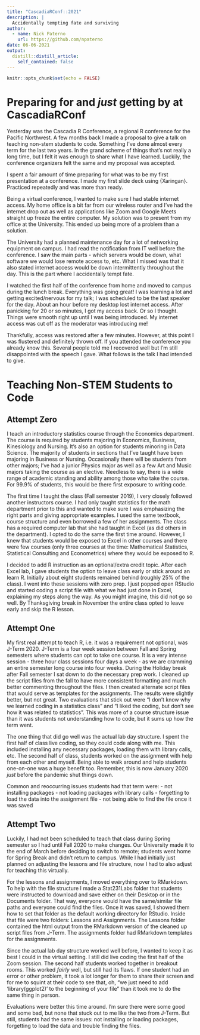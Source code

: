 ```yaml
---
title: "CascadiaRConf::2021"
description: |
  Accidentally tempting fate and surviving
author:
  - name: Nick Paterno
    url: https://github.com/npaterno
date: 06-06-2021
output:
  distill::distill_article:
    self_contained: false
---
```



```r
knitr::opts_chunk$set(echo = FALSE)
```

# Preparing for and *just* getting by at CascadiaRConf

Yesterday was the Cascadia R Conference, a regional R conference for the Pacific Northwest. A few months back I made a proposal to give a talk on teaching non-stem students to code. Something I've done almost every term for the last two years. In the grand scheme of things that's not really a long time, but I felt it was enough to share what I have learned. Luckily, the conference organizers felt the same and my proposal was accepted. 

I spent a fair amount of time preparing for what was to be my first presentation at a conference. I made my first slide deck using {Xaringan}. Practiced repeatedly and was more than ready. 

Being a virtual conference, I wanted to make sure I had stable internet access. My home office is a bit far from our wireless router and I've had the internet drop out as well as applications like Zoom and Google Meets straight up freeze the entire computer. My solution was to present from my office at the University. This ended up being more of a problem than a solution.

The University had a planned maintenance day for a lot of networking equipment on campus. I had read the notification from IT well before the conference. I saw the main parts - which servers would be down, what software we would lose remote access to, etc. What I missed was that it also stated internet access would be down intermittently throughout the day. This is the part where I accidentally tempt fate.

I watched the first half of the conference from home and moved to campus during the lunch break. Everything was going great! I was learning a lot and getting excited/nervous for my talk; I was scheduled to be the last speaker for the day. About an hour before my desktop lost internet access. After panicking for 20 or so minutes, I got my access back. Or so I thought. Things were smooth right up until I was being introduced. My internet access was cut off as the moderator was introducing me! 

Thankfully, access was restored after a few minutes. However, at this point I was flustered and definitely thrown off. If you attended the conference you already know this. Several people told me I recovered well but I'm still disappointed with the speech I gave. What follows is the talk I had intended to give. 

# Teaching Non-STEM Students to Code

## Attempt Zero

I teach an introductory statistics course through the Economics department. The course is required by students majoring in Economics, Business, Kinesiology and Nursing. It's also an option for students minoring in Data Science. The majority of students in sections that I've taught have been majoring in Business or Nursing. Occasionally there will be students from other majors; I've had a junior Physics major as well as a few Art and Music majors taking the course as an elective. Needless to say, there is a wide range of academic standing and ability among those who take the course. For 99.9% of students, this would be there first exposure to writing code.

The first time I taught the class (Fall semester 2019), I very closely followed another instructors course. I had only taught statistics for the math department prior to this and wanted to make sure I was emphasizing the right parts and giving appropriate examples. I used the same textbook, course structure and even borrowed a few of her assignments. The class has a required computer lab that she had taught in Excel (as did others in the department). I opted to do the same the first time around. However, I knew that students would be exposed to Excel in other courses and there were few courses (only three courses at the time: Mathematical Statistics, Statistical Consulting and Econometrics) where they would be exposed to R. 

I decided to add R instruction as an optional/extra credit topic. After each Excel lab, I gave students the option to leave class early or stick around an learn R. Initially about eight students remained behind (roughly 25% of the class). I went into these sessions with zero prep. I just popped open RStudio and started coding a script file with what we had just done in Excel, explaining my steps along the way. As you might imagine, this did not go so well. By Thanksgiving break in November the entire class opted to leave early and skip the R lesson.

## Attempt One

My first real attempt to teach R, i.e. it was a requirement not optional, was J-Term 2020. J-Term is a four week session between Fall and Spring semesters where students can opt to take one course. It is a very intense session - three hour class sessions four days a week - as we are cramming an entire semester long course into four weeks. During the Holiday break after Fall semester I sat down to do the necessary prep work. I cleaned up the script files from the fall to have more consistent formatting and much better commenting throughout the files. I then created alternate script files that would serve as templates for the assignments. The results were slightly better, but not great. Two evaluations that stick out were "I don't know why we learned coding in a statistics class" and "I liked the coding, but don't see how it was related to statistics". This was more of a course structure issue than it was students not understanding how to code, but it sums up how the term went. 

The one thing that did go well was the actual lab day structure. I spent the first half of class live coding, so they could code along with me. This included installing any necessary packages, loading them with library calls, etc. The second half of class, students worked on the assignment with help from each other and myself. Being able to walk around and help students one-on-one was a huge benefit too. Remember, this is now January 2020 *just* before the pandemic shut things down.

Common and reoccurring issues students had that term were: 
- not installing packages
- not loading packages with library calls
- forgetting to load the data into the assignment file
- not being able to find the file once it was saved

## Attempt Two

Luckily, I had not been scheduled to teach that class during Spring semester so I had until Fall 2020 to make changes. Our University made it to the end of March before deciding to switch to remote; students went home for Spring Break and didn't return to campus. While I had initially just planned on adjusting the lessons and file structure, now I had to also adjust for teaching this virtually. 

For the lessons and assignments, I moved everything over to RMarkdown. To help with the file structure I made a Stat231Labs folder that students were instructed to download and save either on their Desktop or in the Documents folder. That way, everyone would have the same/similar file paths and everyone could find the files. Once it was saved, I showed them how to set that folder as the default working directory for RStudio. Inside that file were two folders: Lessons and Assignments. The Lessons folder contained the html output from the RMarkdown version of the cleaned up script files from J-Term. The assignments folder had RMarkdown templates for the assignments.

Since the actual lab day structure worked well before, I wanted to keep it as best I could in the virtual setting. I still did live coding the first half of the Zoom session. The second half students worked together in breakout rooms. This worked *fairly* well, but still had its flaws. If one student had an error or other problem, it took a lot longer for them to share their screen and for me to squint at their code to see that, oh, "we just need to add 'library(ggplot2)' to the beginning of your file" than it took me to do the same thing in person.

Evaluations were better this time around. I'm sure there were some good and some bad, but none that stuck out to me like the two from J-Term. But still, students had the same issues: not installing or loading packages, forgetting to load the data and trouble finding the files. 